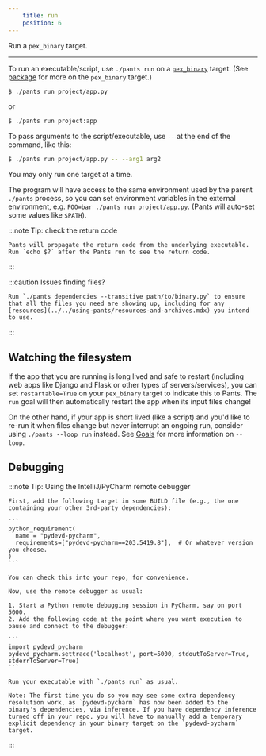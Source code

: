 ```yaml
---
    title: run
    position: 6
---
```


Run a `pex_binary` target.

---

To run an executable/script, use `./pants run` on a [`pex_binary`](reference:reference-pex_binary) target. (See [package](./package.mdx) for more on the `pex_binary` target.)

```bash
$ ./pants run project/app.py
```

or

```bash
$ ./pants run project:app
```

To pass arguments to the script/executable, use `--` at the end of the command, like this:

```bash
$ ./pants run project/app.py -- --arg1 arg2
```

You may only run one target at a time.

The program will have access to the same environment used by the parent `./pants` process, so you can set environment variables in the external environment, e.g. `FOO=bar ./pants run project/app.py`. (Pants will auto-set some values like `$PATH`).

:::note Tip: check the return code

    Pants will propagate the return code from the underlying executable. Run `echo $?` after the Pants run to see the return code.

:::

:::caution Issues finding files?

    Run `./pants dependencies --transitive path/to/binary.py` to ensure that all the files you need are showing up, including for any [resources](../../using-pants/resources-and-archives.mdx) you intend to use.

:::

## Watching the filesystem

If the app that you are running is long lived and safe to restart (including web apps like Django and Flask or other types of servers/services), you can set `restartable=True` on your `pex_binary` target to indicate this to Pants. The `run` goal will then automatically restart the app when its input files change!

On the other hand, if your app is short lived (like a script) and you'd like to re-run it when files change but never interrupt an ongoing run, consider using `./pants --loop run` instead. See [Goals](../../using-pants/key-concepts-to-know-about-pants/goals.mdx#running-goals) for more information on `--loop`.

## Debugging

:::note Tip: Using the IntelliJ/PyCharm remote debugger

    First, add the following target in some BUILD file (e.g., the one containing your other 3rd-party dependencies):

    ```
    python_requirement(
      name = "pydevd-pycharm",
      requirements=["pydevd-pycharm==203.5419.8"],  # Or whatever version you choose.
    )
    ```

    You can check this into your repo, for convenience.

    Now, use the remote debugger as usual:

    1. Start a Python remote debugging session in PyCharm, say on port 5000.
    2. Add the following code at the point where you want execution to pause and connect to the debugger:

    ```
    import pydevd_pycharm
    pydevd_pycharm.settrace('localhost', port=5000, stdoutToServer=True, stderrToServer=True)
    ```

    Run your executable with `./pants run` as usual.

    Note: The first time you do so you may see some extra dependency resolution work, as `pydevd-pycharm` has now been added to the binary's dependencies, via inference. If you have dependency inference turned off in your repo, you will have to manually add a temporary explicit dependency in your binary target on the `pydevd-pycharm` target.

:::






